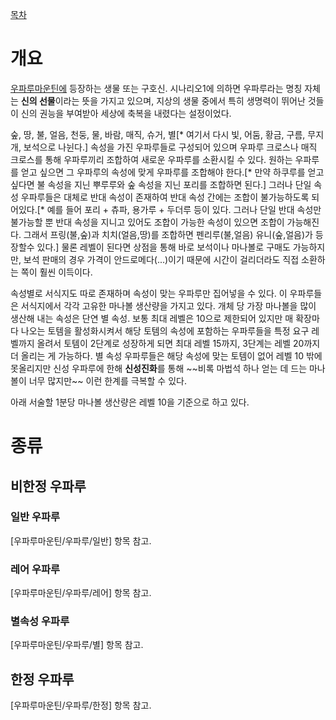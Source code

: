 [[목차]]
= 개요 =
[[우파루마운틴]]에 등장하는 생물 또는 구호신. 시나리오1에 의하면 우파루라는 명칭 자체는 {{{'}}}'''신의 선물'''{{{'}}}이라는 뜻을 가지고 있으며, 지상의 생물 중에서 특히 생명력이 뛰어난 것들이 신의 권능을 부여받아 세상에 축복을 내렸다는 설정이었다.
 
숲, 땅, 불, 얼음, 천둥, 물, 바람, 매직, 슈거, 별[* 여기서 다시 빛, 어둠, 황금, 구름, 무지개, 보석으로 나뉜다.] 속성을 가진 우파루들로 구성되어 있으며 우파루 크로스나 매직 크로스를 통해 우파루끼리 조합하여 새로운 우파루를 소환시킬 수 있다. 원하는 우파루를 얻고 싶으면 그 우파루의 속성에 맞게 우파루를 조합해야 한다.[* 만약 하쿠루를 얻고 싶다면 불 속성을 지닌 뿌루루와 숲 속성을 지닌 포리를 조합하면 된다.] 그러나 단일 속성 우파루들은 대체로 반대 속성이 존재하여 반대 속성 간에는 조합이 불가능하도록 되어있다.[* 예를 들어 포리 + 츄파, 용가루 + 두더루 등이 있다. 그러나 단일 반대 속성만 불가능할 뿐 반대 속성을 지니고 있어도 조합이 가능한 속성이 있으면 조합이 가능해진다. 그래서 프링(불,숲)과 치치(얼음,땅)를 조합하면 펜리루(불,얼음) 유니(숲,얼음)가 등장할수 있다.] 물론 레벨이 된다면 상점을 통해 바로 보석이나 마나볼로 구매도 가능하지만, 보석 판매의 경우 가격이 안드로메다(...)이기 때문에 시간이 걸리더라도 직접 소환하는 쪽이 훨씬 이득이다.

속성별로 서식지도 따로 존재하며 속성이 맞는 우파루만 집어넣을 수 있다. 이 우파루들은 서식지에서 각각 고유한 마나볼 생산량을 가지고 있다. 개체 당 가장 마나볼을 많이 생산해 내는 속성은 단연 별 속성. 보통 최대 레벨은 10으로 제한되어 있지만 매 확장마다 나오는 토템을 활성화시켜서 해당 토템의 속성에 포함하는 우파루들을 특정 요구 레벨까지 올려서 토템이 2단계로 성장하게 되면 최대 레벨 15까지, 3단계는 레벨 20까지 더 올리는 게 가능하다. 별 속성 우파루들은 해당 속성에 맞는 토템이 없어 레벨 10 밖에 못올리지만 신성 우파루에 한해 '''신성진화'''를 통해 ~~비록 마법석 하나 얻는 데 드는 마나볼이 너무 많지만~~ 이런 한계를 극복할 수 있다.

아래 서술할 1분당 마나볼 생산량은 레벨 10을 기준으로 하고 있다.

= 종류 =

== 비한정 우파루 ==

=== 일반 우파루 ===
[우파루마운틴/우파루/일반] 항목 참고.

=== 레어 우파루 ===
[우파루마운틴/우파루/레어] 항목 참고.

=== 별속성 우파루 ===
[우파루마운틴/우파루/별] 항목 참고.

== 한정 우파루 ==
[우파루마운틴/우파루/한정] 항목 참고.
